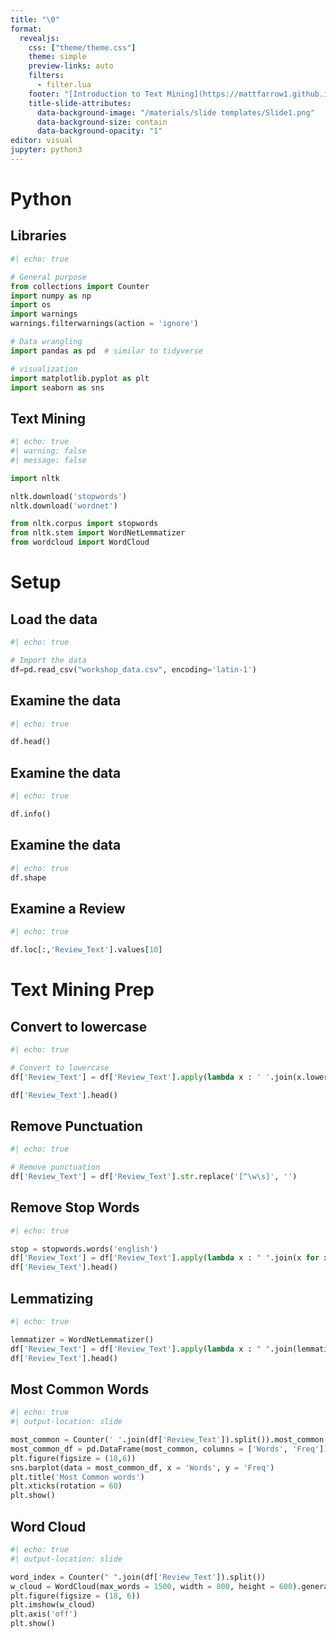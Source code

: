 ```yaml
---
title: "\0"
format: 
  revealjs:
    css: ["theme/theme.css"]
    theme: simple
    preview-links: auto
    filters: 
      - filter.lua
    footer: "[Introduction to Text Mining](https://mattfarrow1.github.io/apra-intro-to-text-mining/)"
    title-slide-attributes:
      data-background-image: "/materials/slide templates/Slide1.png"
      data-background-size: contain
      data-background-opacity: "1"
editor: visual
jupyter: python3
---
```


# Python

## Libraries

```python
#| echo: true

# General purpose
from collections import Counter
import numpy as np
import os
import warnings
warnings.filterwarnings(action = 'ignore')

# Data wrangling
import pandas as pd  # similar to tidyverse

# visualization
import matplotlib.pyplot as plt
import seaborn as sns
```

## Text Mining

```python
#| echo: true
#| warning: false
#| message: false

import nltk

nltk.download('stopwords')
nltk.download('wordnet')

from nltk.corpus import stopwords
from nltk.stem import WordNetLemmatizer
from wordcloud import WordCloud
```

# Setup

## Load the data

```python
#| echo: true

# Import the data
df=pd.read_csv("workshop_data.csv", encoding='latin-1')
```

## Examine the data

```python
#| echo: true

df.head()
```

## Examine the data

```python
#| echo: true

df.info()
```

## Examine the data

```python
#| echo: true
df.shape
```

## Examine a Review

```python
#| echo: true

df.loc[:,'Review_Text'].values[10]
```

# Text Mining Prep

## Convert to lowercase

```python
#| echo: true

# Convert to lowercase
df['Review_Text'] = df['Review_Text'].apply(lambda x : ' '.join(x.lower() for x in x.split()))

df['Review_Text'].head()
```

## Remove Punctuation

```python
#| echo: true

# Remove punctuation
df['Review_Text'] = df['Review_Text'].str.replace('[^\w\s]', '')
```

## Remove Stop Words

```python
#| echo: true

stop = stopwords.words('english')
df['Review_Text'] = df['Review_Text'].apply(lambda x : " ".join(x for x in x.split() if x not in stop))
df['Review_Text'].head()
```

## Lemmatizing

```python
#| echo: true

lemmatizer = WordNetLemmatizer()
df['Review_Text'] = df['Review_Text'].apply(lambda x : " ".join(lemmatizer.lemmatize(word) for word in x.split()))
df['Review_Text'].head()
```

## Most Common Words

```python
#| echo: true
#| output-location: slide

most_common = Counter(' '.join(df['Review_Text']).split()).most_common(50)
most_common_df = pd.DataFrame(most_common, columns = ['Words', 'Freq'])
plt.figure(figsize = (18,6))
sns.barplot(data = most_common_df, x = 'Words', y = 'Freq')
plt.title('Most Common words')
plt.xticks(rotation = 60)
plt.show()
```

## Word Cloud

```python
#| echo: true
#| output-location: slide

word_index = Counter(" ".join(df['Review_Text']).split())
w_cloud = WordCloud(max_words = 1500, width = 800, height = 600).generate_from_frequencies(word_index, None)
plt.figure(figsize = (18, 6))
plt.imshow(w_cloud)
plt.axis('off')
plt.show()
```
